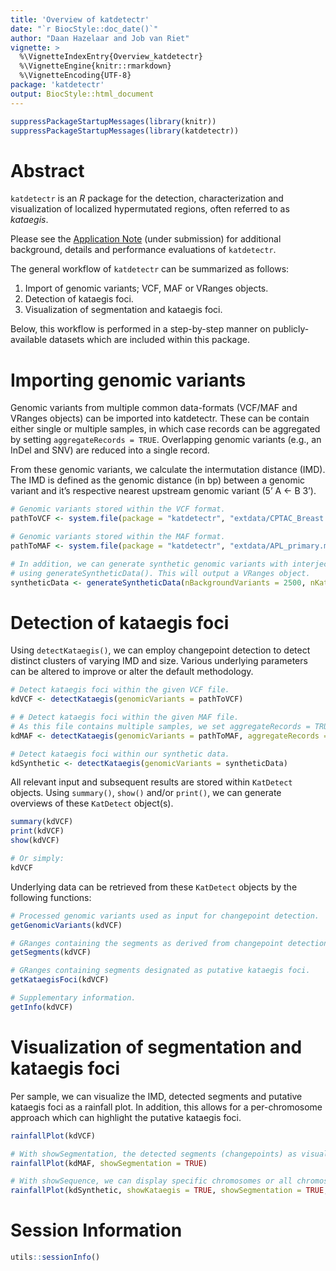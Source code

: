```yaml
---
title: 'Overview of katdetectr'
date: "`r BiocStyle::doc_date()`"
author: "Daan Hazelaar and Job van Riet"
vignette: >
  %\VignetteIndexEntry{Overview_katdetectr}
  %\VignetteEngine{knitr::rmarkdown}
  %\VignetteEncoding{UTF-8}
package: 'katdetectr'
output: BiocStyle::html_document
---
```


```r
suppressPackageStartupMessages(library(knitr))
suppressPackageStartupMessages(library(katdetectr))
```

# Abstract

`katdetectr` is an *R* package for the detection, characterization and visualization of localized hypermutated regions, often referred to as *kataegis*.

Please see the [Application Note](https://www.google.com) (under submission) for additional background, details and performance evaluations of `katdetectr`.

The general workflow of `katdetectr` can be summarized as follows:

1. Import of genomic variants; VCF, MAF or VRanges objects.
2. Detection of kataegis foci.
3. Visualization of segmentation and kataegis foci.

Below, this workflow is performed in a step-by-step manner on publicly-available datasets which are included within this package.


# Importing genomic variants

Genomic variants from multiple common data-formats (VCF/MAF and VRanges objects) can be imported into katdetectr.
These can be contain either single or multiple samples, in which case records can be aggregated by setting `aggregateRecords = TRUE`. Overlapping genomic variants (e.g., an InDel and SNV) are reduced into a single record.

From these genomic variants, we calculate the intermutation distance (IMD). The IMD is defined as the genomic distance (in bp) between a genomic variant and it's respective nearest upstream genomic variant (5' A <- B 3').

```r
# Genomic variants stored within the VCF format.
pathToVCF <- system.file(package = "katdetectr", "extdata/CPTAC_Breast.vcf")

# Genomic variants stored within the MAF format.
pathToMAF <- system.file(package = "katdetectr", "extdata/APL_primary.maf")

# In addition, we can generate synthetic genomic variants with interjected kataegis regions
# using generateSyntheticData(). This will output a VRanges object.
syntheticData <- generateSyntheticData(nBackgroundVariants = 2500, nKataegisFoci = 1)
```

# Detection of kataegis foci

Using `detectKataegis()`, we can employ changepoint detection to detect distinct clusters of varying IMD and size.
Various underlying parameters can be altered to improve or alter the default methodology.

```r
# Detect kataegis foci within the given VCF file.
kdVCF <- detectKataegis(genomicVariants = pathToVCF)

# # Detect kataegis foci within the given MAF file.
# As this file contains multiple samples, we set aggregateRecords = TRUE.
kdMAF <- detectKataegis(genomicVariants = pathToMAF, aggregateRecords = TRUE)

# Detect kataegis foci within our synthetic data.
kdSynthetic <- detectKataegis(genomicVariants = syntheticData)
```


All relevant input and subsequent results are stored within `KatDetect` objects.
Using `summary()`, `show()` and/or `print()`, we can generate overviews of these `KatDetect` object(s).

```r
summary(kdVCF)
print(kdVCF)
show(kdVCF)

# Or simply:
kdVCF
```

Underlying data can be retrieved from these `KatDetect` objects by the following functions:
```r
# Processed genomic variants used as input for changepoint detection.
getGenomicVariants(kdVCF)

# GRanges containing the segments as derived from changepoint detection.
getSegments(kdVCF)

# GRanges containing segments designated as putative kataegis foci.
getKataegisFoci(kdVCF)

# Supplementary information.
getInfo(kdVCF)
```


# Visualization of segmentation and kataegis foci

Per sample, we can visualize the IMD, detected segments and putative kataegis foci as a rainfall plot.
In addition, this allows for a per-chromosome approach which can highlight the putative kataegis foci.
```r
rainfallPlot(kdVCF)

# With showSegmentation, the detected segments (changepoints) as visualized with their mean IMD.
rainfallPlot(kdMAF, showSegmentation = TRUE)

# With showSequence, we can display specific chromosomes or all chromosomes in which a putative kataegis foci has been detected.
rainfallPlot(kdSynthetic, showKataegis = TRUE, showSegmentation = TRUE, showSequence = "Kataegis")
```


# Session Information

```r
utils::sessionInfo()
```
